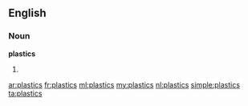 ==English==

===Noun===
'''plastics'''

# {{plural of|[[plastic]]}}

[[ar:plastics]]
[[fr:plastics]]
[[ml:plastics]]
[[my:plastics]]
[[nl:plastics]]
[[simple:plastics]]
[[ta:plastics]]